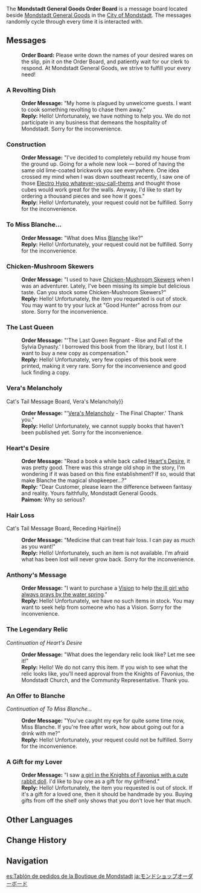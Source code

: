 {{Location Infobox
|image        = Sign Mondstadt General Goods Order Board.png
|type         = Point of Interest
|type2        = Bulletin Board
|region       = Mondstadt
|area         = Starfell Valley
|subarea      = Mondstadt City
}}
{{Description|Please write down the names of your desired wares on the slip, pin it on the Order Board, and patiently wait for our clerk to respond. At Mondstadt General Goods, we strive to fulfill your every need!}}

The '''Mondstadt General Goods Order Board''' is a message board located beside [[Mondstadt General Goods]] in the [[City of Mondstadt]]. The messages randomly cycle through every time it is interacted with.

==Messages==
{{Dialogue Start}}
:'''Order Board:''' Please write down the names of your desired wares on the slip, pin it on the Order Board, and patiently wait for our clerk to respond. At Mondstadt General Goods, we strive to fulfill your every need!

===A Revolting Dish===
:'''Order Message:''' "My home is plagued by unwelcome guests. I want to cook something revolting to chase them away."
:'''Reply:''' Hello! Unfortunately, we have nothing to help you. We do not participate in any business that demeans the hospitality of Mondstadt. Sorry for the inconvenience.

===Construction===
:'''Order Message:''' "I've decided to completely rebuild my house from the ground up. Going for a whole new look &mdash; bored of having the same old lime-coated brickwork you see everywhere. One idea crossed my mind when I was down southeast recently, I saw one of those [[Electro Hypostasis|Electro Hypo whatever-you-call-thems]] and thought those cubes would work great for the walls. Anyway, I'd like to start by ordering a thousand pieces and see how it goes."
:'''Reply:''' Hello! Unfortunately, your request could not be fulfilled. Sorry for the inconvenience.

===To Miss Blanche...===
:'''Order Message:''' "What does Miss [[Blanche]] like?"
:'''Reply:''' Hello! Unfortunately, your request could not be fulfilled. Sorry for the inconvenience.

===Chicken-Mushroom Skewers===
:'''Order Message:''' "I used to have [[Chicken-Mushroom Skewer]]s when I was an adventurer. Lately, I've been missing its simple but delicious taste. Can you stock some Chicken-Mushroom Skewers?"
:'''Reply:''' Hello! Unfortunately, the item you requested is out of stock. You may want to try your luck at "Good Hunter" across from our store. Sorry for the inconvenience.

===The Last Queen===
:'''Order Message:''' "'The Last Queen Regnant - Rise and Fall of the Sylvia Dynasty.' I borrowed this book from the library, but I lost it. I want to buy a new copy as compensation."
:'''Reply:''' Hello! Unfortunately, very few copies of this book were printed, making it very rare. Sorry for the inconvenience and good luck finding a copy.

===Vera's Melancholy===
{{See also|Cat's Tail Message Board#Vera's Melancholy{{!}}Cat's Tail Message Board, Vera's Melancholy}}
:'''Order Message:''' "'[[Vera's Melancholy]] - The Final Chapter.' Thank you."
:'''Reply:''' Hello! Unfortunately, we cannot supply books that haven't been published yet. Sorry for the inconvenience.

===Heart's Desire===
:'''Order Message:''' "Read a book a while back called [[Heart's Desire]], it was pretty good. There was this strange old shop in the story, I'm wondering if it was based on this fine establishment? If so, would that make Blanche the magical shopkeeper...?"
:'''Reply:''' "Dear Customer, please learn the difference between fantasy and reality. Yours faithfully, Mondstadt General Goods.
:'''Paimon:''' Why so serious?

===Hair Loss===
{{See also|Cat's Tail Message Board#Receding Hairline{{!}}Cat's Tail Message Board, Receding Hairline}}
:'''Order Message:''' "Medicine that can treat hair loss. I can pay as much as you want!"
:'''Reply:''' Hello! Unfortunately, such an item is not available. I'm afraid what has been lost will never grow back. Sorry for the inconvenience.

===Anthony's Message===
:'''Order Message:''' "I want to purchase a [[Vision]] to help [[Anna|the ill girl who always prays by the water spring]]."
:'''Reply:''' Hello! Unfortunately, we have no such items in stock. You may want to seek help from someone who has a Vision. Sorry for the inconvenience.

===The Legendary Relic===
''Continuation of Heart's Desire''
:'''Order Message:''' "What does the legendary relic look like? Let me see it!"
:'''Reply:''' Hello! We do not carry this item. If you wish to see what the relic looks like, you'll need approval from the Knights of Favonius, the Mondstadt Church, and the Community Representative. Thank you.

===An Offer to Blanche===
''Continuation of To Miss Blanche...''
:'''Order Message:''' "You've caught my eye for quite some time now, Miss Blanche. If you're free after work, how about going out for a drink with me?"
:'''Reply:''' Hello! Unfortunately, your request could not be fulfilled. Sorry for the inconvenience.

===A Gift for my Lover===
:'''Order Message:''' "I saw [[Amber|a girl in the Knights of Favonius with a cute rabbit doll]]. I'd like to buy one as a gift for my girlfriend."
:'''Reply:''' Hello! Unfortunately, the item you requested is out of stock. If it's a gift for a loved one, then it should be handmade by you. Buying gifts from off the shelf only shows that you don't love her that much.
{{Dialogue End}}

==Other Languages==
{{Other Languages
|en      = Mondstadt General Goods Order Board
|zhs     = 蒙德百货订货板
|zhs_rm  = Méngdé Bǎihuò Dìnghuò Bǎn
|zht     = 蒙德百貨訂貨板
|zht_rm  = Méngdé Bǎihuò Dìnghuò Bǎn
|zh_tl   = Mondstadt General Store Order Board
|ja      = モンドショップオーダーボード
|ja_rm   = Mondo Shoppu Oodaa Boodo
|ja_tl   = Mondstadt Shop Order Board
|ko      = 몬드 잡화점 주문 보드
|ko_tl   = Mondstadt General Store Order Board
|es      = Tablón de pedidos de la Boutique de Mondstadt
|es_tl   = Mondstadt Botique Order Board
|fr      = Panneau de commande - Bazar de Mondstadt
|fr_tl   = Order Board - Mondstadt Bazaar
|ru      = Доска заказов «Мондштадтского Купца»
|ru_tl   = Mondstadt Merchant Order Board
|th      = กระดานคำสั่งซื้อสินค้าทั่วไปของ Mondstadt
|th_rm   = 
|th_tl   = 
|vi      = Bảng Đặt Hàng Bách Hóa Mondstadt
|vi_tl   = 
|de      = Bestellungen für Mondstadts Gemischtwaren
|de_tl   = Orders for Mondstadt General Goods
|id      = Papan Pesanan Barang Toko Mondstadt General Goods
|id_tl   = Mondstadt General Goods Order Board
|pt      = Tabela de Pedidos do Bazar de Mondstadt.
|pt_tl   = 
|tr      = Mondstadt Gıda Pazarı Sipariş Panosu
|tr_tl   = 
|it      = Bacheca degli ordini dell'Emporio di Mondstadt
|it_tl   = Mondstadt's Emporium's Order Board
}}

==Change History==
{{Change History|1.0}}

==Navigation==
{{PoI Navbox|Mondstadt}}

[[es:Tablón de pedidos de la Boutique de Mondstadt]]
[[ja:モンドショップオーダーボード]]